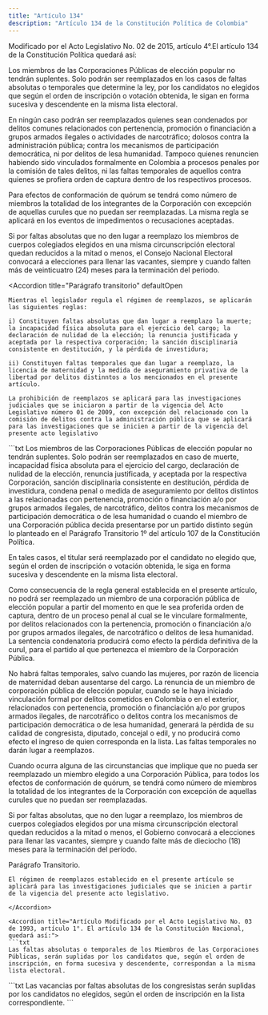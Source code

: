 ```yaml
---
title: "Artículo 134"
description: "Artículo 134 de la Constitución Política de Colombia"
---
```

<Warning>Modificado por el Acto Legislativo No. 02 de 2015, artículo 4°.El artículo 134 de la Constitución Política quedará así:</Warning>

Los miembros de las Corporaciones Públicas de elección popular no tendrán suplentes. Solo podrán ser reemplazados en los casos de faltas absolutas o temporales que determine la ley, por los candidatos no elegidos que según el orden de inscripción o votación obtenida, le sigan en forma sucesiva y descendente en la misma lista electoral.

En ningún caso podrán ser reemplazados quienes sean condenados por delitos comunes relacionados con pertenencia, promoción o financiación a grupos armados ilegales o actividades de narcotráfico; dolosos contra la administración pública; contra los mecanismos de participación democrática, ni por delitos de lesa humanidad. Tampoco quienes renuncien habiendo sido vinculados formalmente en Colombia a procesos penales por la comisión de tales delitos, ni las faltas temporales de aquellos contra quienes se profiera orden de captura dentro de los respectivos procesos.

Para efectos de conformación de quórum se tendrá como número de miembros la totalidad de los integrantes de la Corporación con excepción de aquellas curules que no puedan ser reemplazadas. La misma regla se aplicará en los eventos de impedimentos o recusaciones aceptadas.

Si por faltas absolutas que no den lugar a reemplazo los miembros de cuerpos colegiados elegidos en una misma circunscripción electoral quedan reducidos a la mitad o menos, el Consejo Nacional Electoral convocará a elecciones para llenar las vacantes, siempre y cuando falten más de veinticuatro (24) meses para la terminación del periodo.

<Accordion
    title="Parágrafo transitorio"
    defaultOpen
>
    Mientras el legislador regula el régimen de reemplazos, se aplicarán
    las siguientes reglas: 
    
    i) Constituyen faltas absolutas que dan lugar a reemplazo la muerte; la incapacidad física absoluta para el ejercicio del cargo; la declaración de nulidad de la elección; la renuncia justificada y aceptada por la respectiva corporación; la sanción disciplinaria consistente en destitución, y la pérdida de investidura;
    
    ii) Constituyen faltas temporales que dan lugar a reemplazo, la licencia de maternidad y la medida de aseguramiento privativa de la libertad por delitos distinntos a los mencionados en el presente artículo.

    La prohibición de reemplazos se aplicará para las investigaciones judiciales que se iniciaron a partir de la vigencia del Acto Legislativo número 01 de 2009, con excepción del relacionado con la comisión de delitos contra la administración pública que se aplicará para las investigaciones que se inicien a partir de la vigencia del presente acto legislativo
    
</Accordion>

<Accordion title="Artículo Modificado por el Acto Legislativo No. 01 de 2009, artículo 6°. El artículo 134 de la Constitución Nacional, quedará así:">
```txt
Los miembros de las Corporaciones Públicas de elección popular no tendrán suplentes. Solo podrán ser reemplazados en caso de muerte, incapacidad física absoluta para el ejercicio del cargo, declaración de nulidad de la elección, renuncia justificada, y aceptada por la respectiva Corporación, sanción disciplinaria consistente en destitución, pérdida de investidura, condena penal o medida de aseguramiento por delitos distintos a las relacionadas con pertenencia, promoción o financiación a/o por grupos armados ilegales, de narcotráfico, delitos contra los mecanismos de participación democrática o de lesa humanidad o cuando el miembro de una Corporación pública decida presentarse por un partido distinto según lo planteado en el Parágrafo Transitorio 1º del artículo 107 de la Constitución Política.

En tales casos, el titular será reemplazado por el candidato no elegido que, según el orden de inscripción o votación obtenida, le siga en forma sucesiva y descendente en la misma lista electoral.

Como consecuencia de la regla general establecida en el presente artículo, no podrá ser reemplazado un miembro de una corporación pública de elección popular a partir del momento en que le sea proferida orden de captura, dentro de un proceso penal al cual se le vinculare formalmente, por delitos relacionados con la pertenencia, promoción o financiación a/o por grupos armados ilegales, de narcotráfico o delitos de lesa humanidad. La sentencia condenatoria producirá como efecto la pérdida definitiva de la curul, para el partido al que pertenezca el miembro de la Corporación Pública.

No habrá faltas temporales, salvo cuando las mujeres, por razón de licencia de maternidad deban ausentarse del cargo. La renuncia de un miembro de corporación pública de elección popular, cuando se le haya iniciado vinculación formal por delitos cometidos en Colombia o en el exterior, relacionados con pertenencia, promoción o financiación a/o por grupos armados ilegales, de narcotráfico o delitos contra los mecanismos de participación democrática o de lesa humanidad, generará la pérdida de su calidad de congresista, diputado, concejal o edil, y no producirá como efecto el ingreso de quien corresponda en la lista. Las faltas temporales no darán lugar a reemplazos.

Cuando ocurra alguna de las circunstancias que implique que no pueda ser reemplazado un miembro elegido a una Corporación Pública, para todos los efectos de conformación de quórum, se tendrá como número de miembros la totalidad de los integrantes de la Corporación con excepción de aquellas curules que no puedan ser reemplazadas.

Si por faltas absolutas, que no den lugar a reemplazo, los miembros de cuerpos colegiados elegidos por una misma circunscripción electoral quedan reducidos a la mitad o menos, el Gobierno convocará a elecciones para llenar las vacantes, siempre y cuando falte más de dieciocho (18) meses para la terminación del período.

Parágrafo Transitorio. 
    
    El régimen de reemplazos establecido en el presente artículo se aplicará para las investigaciones judiciales que se inicien a partir de la vigencia del presente acto legislativo.
```
</Accordion>

<Accordion title="Artículo Modificado por el Acto Legislativo No. 03 de 1993, artículo 1°. El artículo 134 de la Constitución Nacional, quedará así:">
```txt
Las faltas absolutas o temporales de los Miembros de las Corporaciones Públicas, serán suplidas por los candidatos que, según el orden de inscripción, en forma sucesiva y descendente, correspondan a la misma lista electoral. 
```
</Accordion>

<Accordion title="Artículo original antes de la modificación:">
```txt
Las vacancias por faltas absolutas de los congresistas serán suplidas por los
candidatos no elegidos, según el orden de inscripción en la lista
correspondiente.
```
</Accordion>